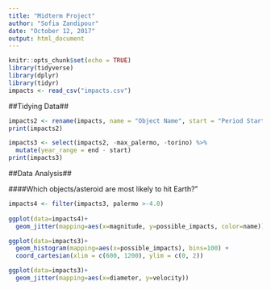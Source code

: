 ```yaml
---
title: "Midterm Project"
author: "Sofia Zandipour"
date: "October 12, 2017"
output: html_document
---
```


```r
knitr::opts_chunk$set(echo = TRUE)
library(tidyverse)
library(dplyr)
library(tidyr)
impacts <- read_csv("impacts.csv")
```


##Tidying Data##
```r
impacts2 <- rename(impacts, name = "Object Name", start = "Period Start", end = "Period End", possible_impacts = "Possible Impacts", impact_prob = "Cumulative Impact Probability", velocity = "Asteroid Velocity", magnitude = "Asteroid Magnitude", diameter = "Asteroid Diameter (km)", palermo = "Cumulative Palermo Scale", max_palermo = "Maximum Palermo Scale", torino = "Maximum Torino Scale") %>%
print(impacts2)
```

```r
impacts3 <- select(impacts2, -max_palermo, -torino) %>%
  mutate(year_range = end - start)
print(impacts3)
```

##Data Analysis##

####Which objects/asteroid are most likely to hit Earth?"
```r
impacts4 <- filter(impacts3, palermo >-4.0)
  
ggplot(data=impacts4)+
  geom_jitter(mapping=aes(x=magnitude, y=possible_impacts, color=name))
```

```r
ggplot(data=impacts3)+
  geom_histogram(mapping=aes(x=possible_impacts), bins=100) + 
  coord_cartesian(xlim = c(600, 1200), ylim = c(0, 2))
```
```r
ggplot(data=impacts3)+
  geom_jitter(mapping=aes(x=diameter, y=velocity))
```

